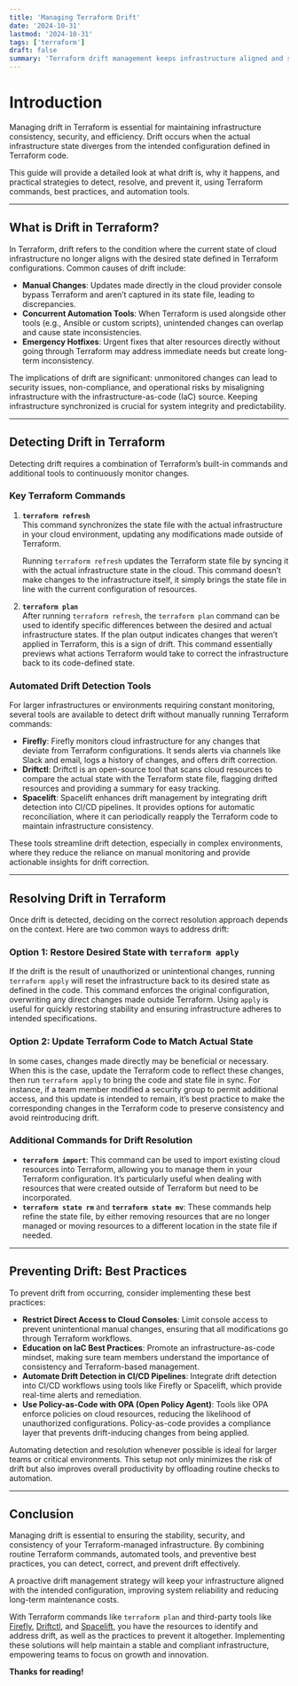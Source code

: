 ```yaml
---
title: 'Managing Terraform Drift'
date: '2024-10-31'
lastmod: '2024-10-31'
tags: ['terraform']
draft: false
summary: 'Terraform drift management keeps infrastructure aligned and secure by detecting and correcting unintended changes.'
---
```


# Introduction

Managing drift in Terraform is essential for maintaining infrastructure consistency, security, and efficiency. Drift occurs when the actual infrastructure state diverges from the intended configuration defined in Terraform code. 

This guide will provide a detailed look at what drift is, why it happens, and practical strategies to detect, resolve, and prevent it, using Terraform commands, best practices, and automation tools.

<TOCInline toc={props.toc} exclude="Introduction" />

---

## What is Drift in Terraform?

In Terraform, drift refers to the condition where the current state of cloud infrastructure no longer aligns with the desired state defined in Terraform configurations. Common causes of drift include:

- **Manual Changes**: Updates made directly in the cloud provider console bypass Terraform and aren’t captured in its state file, leading to discrepancies.
- **Concurrent Automation Tools**: When Terraform is used alongside other tools (e.g., Ansible or custom scripts), unintended changes can overlap and cause state inconsistencies.
- **Emergency Hotfixes**: Urgent fixes that alter resources directly without going through Terraform may address immediate needs but create long-term inconsistency.

The implications of drift are significant: unmonitored changes can lead to security issues, non-compliance, and operational risks by misaligning infrastructure with the infrastructure-as-code (IaC) source. Keeping infrastructure synchronized is crucial for system integrity and predictability.

---

## Detecting Drift in Terraform

Detecting drift requires a combination of Terraform’s built-in commands and additional tools to continuously monitor changes.

### **Key Terraform Commands**
1. **`terraform refresh`**  
   This command synchronizes the state file with the actual infrastructure in your cloud environment, updating any modifications made outside of Terraform. 
   
   Running `terraform refresh` updates the Terraform state file by syncing it with the actual infrastructure state in the cloud. This command doesn’t make changes to the infrastructure itself, it simply brings the state file in line with the current configuration of resources.

2. **`terraform plan`**  
   After running `terraform refresh`, the `terraform plan` command can be used to identify specific differences between the desired and actual infrastructure states. If the plan output indicates changes that weren’t applied in Terraform, this is a sign of drift. This command essentially previews what actions Terraform would take to correct the infrastructure back to its code-defined state.

### **Automated Drift Detection Tools**
For larger infrastructures or environments requiring constant monitoring, several tools are available to detect drift without manually running Terraform commands:

- **Firefly**: Firefly monitors cloud infrastructure for any changes that deviate from Terraform configurations. It sends alerts via channels like Slack and email, logs a history of changes, and offers drift correction.
- **Driftctl**: Driftctl is an open-source tool that scans cloud resources to compare the actual state with the Terraform state file, flagging drifted resources and providing a summary for easy tracking.
- **Spacelift**: Spacelift enhances drift management by integrating drift detection into CI/CD pipelines. It provides options for automatic reconciliation, where it can periodically reapply the Terraform code to maintain infrastructure consistency.

These tools streamline drift detection, especially in complex environments, where they reduce the reliance on manual monitoring and provide actionable insights for drift correction.

---

## Resolving Drift in Terraform

Once drift is detected, deciding on the correct resolution approach depends on the context. Here are two common ways to address drift:

### **Option 1: Restore Desired State with `terraform apply`**
If the drift is the result of unauthorized or unintentional changes, running `terraform apply` will reset the infrastructure back to its desired state as defined in the code. This command enforces the original configuration, overwriting any direct changes made outside Terraform. Using `apply` is useful for quickly restoring stability and ensuring infrastructure adheres to intended specifications.

### **Option 2: Update Terraform Code to Match Actual State**
In some cases, changes made directly may be beneficial or necessary. When this is the case, update the Terraform code to reflect these changes, then run `terraform apply` to bring the code and state file in sync. For instance, if a team member modified a security group to permit additional access, and this update is intended to remain, it’s best practice to make the corresponding changes in the Terraform code to preserve consistency and avoid reintroducing drift.

### **Additional Commands for Drift Resolution**
- **`terraform import`**: This command can be used to import existing cloud resources into Terraform, allowing you to manage them in your Terraform configuration. It’s particularly useful when dealing with resources that were created outside of Terraform but need to be incorporated.
- **`terraform state rm`** and **`terraform state mv`**: These commands help refine the state file, by either removing resources that are no longer managed or moving resources to a different location in the state file if needed.

---

## Preventing Drift: Best Practices

To prevent drift from occurring, consider implementing these best practices:

- **Restrict Direct Access to Cloud Consoles**: Limit console access to prevent unintentional manual changes, ensuring that all modifications go through Terraform workflows.
- **Education on IaC Best Practices**: Promote an infrastructure-as-code mindset, making sure team members understand the importance of consistency and Terraform-based management.
- **Automate Drift Detection in CI/CD Pipelines**: Integrate drift detection into CI/CD workflows using tools like Firefly or Spacelift, which provide real-time alerts and remediation.
- **Use Policy-as-Code with OPA (Open Policy Agent)**: Tools like OPA enforce policies on cloud resources, reducing the likelihood of unauthorized configurations. Policy-as-code provides a compliance layer that prevents drift-inducing changes from being applied.

Automating detection and resolution whenever possible is ideal for larger teams or critical environments. This setup not only minimizes the risk of drift but also improves overall productivity by offloading routine checks to automation.

---

## Conclusion

Managing drift is essential to ensuring the stability, security, and consistency of your Terraform-managed infrastructure. By combining routine Terraform commands, automated tools, and preventive best practices, you can detect, correct, and prevent drift effectively. 

A proactive drift management strategy will keep your infrastructure aligned with the intended configuration, improving system reliability and reducing long-term maintenance costs.

With Terraform commands like `terraform plan` and third-party tools like [Firefly](https://www.firefly.ai/), [Driftctl](https://docs.driftctl.com/0.40.0), and [Spacelift](https://spacelift.io/), you have the resources to identify and address drift, as well as the practices to prevent it altogether. Implementing these solutions will help maintain a stable and compliant infrastructure, empowering teams to focus on growth and innovation.

<strong>Thanks for reading!</strong>
